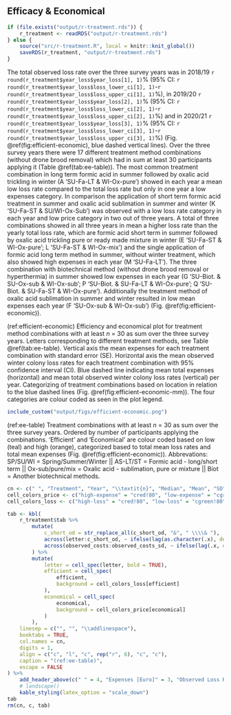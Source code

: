 ## Efficacy & Economical
```r
if (file.exists("output/r-treatment.rds")) {
    r_treatment <- readRDS("output/r-treatment.rds")
} else {
    source("src/r-treatment.R", local = knitr::knit_global())
    saveRDS(r_treatment, "output/r-treatment.rds")
}
```

The total observed loss rate over the three survey years was in 2018/19 `r round(r_treatment$year_loss$year_loss[1], 1)`% (95% CI: `r round(r_treatment$year_loss$loss_lower_ci[1], 1)`-`r round(r_treatment$year_loss$loss_upper_ci[1], 1)`%), in 2019/20 `r round(r_treatment$year_loss$year_loss[2], 1)`% (95% CI: `r round(r_treatment$year_loss$loss_lower_ci[2], 1)`-`r round(r_treatment$year_loss$loss_upper_ci[2], 1)`%) and in 2020/21 `r round(r_treatment$year_loss$year_loss[3], 1)`% (95% CI: `r round(r_treatment$year_loss$loss_lower_ci[3], 1)`-`r round(r_treatment$year_loss$loss_upper_ci[3], 1)`%) (Fig. \@ref(fig:efficient-economic), blue dashed vertical lines). Over the three survey years there were 17 different treatment method combinations (without drone brood removal) which had in sum at least 30 participants applying it (Table \@ref(tab:ee-table)). The most common treatment combination in long term formic acid in summer followed by oxalic acid trickling in winter (A 'SU-Fa-LT & WI-Ox-pure') showed in each year a mean low loss rate compared to the total loss rate but only in one year a low expenses category. In comparison the application of short term formic acid treatment in summer and oxalic acid sublimation in summer and winter (K 'SU-Fa-ST & SU/WI-Ox-Sub') was observed with a low loss rate category in each year and low price category in two out of three years. A total of three combinations showed in all three years in mean a higher loss rate than the yearly total loss rate, which are formic acid short term in summer followed by oxalic acid trickling pure or ready made mixture in winter (E 'SU-Fa-ST & WI-Ox-pure'; L 'SU-Fa-ST & WI-Ox-mix') and the single application of formic acid long term method in summer, without winter treatment, which also showed high expenses in each year (M 'SU-Fa-LT'). The three combination with biotechnical method (without drone brood removal or hyperthermia) in summer showed low expenses in each year (G 'SU-Biot. & SU-Ox-sub & WI-Ox-sub'; P 'SU-Biot. & SU-Fa-LT & WI-Ox-pure'; Q 'SU-Biot. & SU-Fa-ST & WI-Ox-pure'). Additionally the treatment method of oxalic acid sublimation in summer and winter resulted in low mean expenses each year (F 'SU-Ox-sub & WI-Ox-sub') (Fig. \@ref(fig:efficient-economic)).

(ref:efficient-economic) Efficiency and economical plot for treatment method combinations with at least *n* = 30 as sum over the three survey years. Letters corresponding to different treatment methods, see Table \@ref(tab:ee-table). Vertical axis the mean expenses for each treatment combination with standard error (SE). Horizontal axis the mean observed winter colony loss rates for each treatment combination with 95% confidence interval (CI). Blue dashed line indicating mean total expenses (horizontal) and mean total observed winter colony loss rates (vertical) per year. Categorizing of treatment combinations based on location in relation to the blue dashed lines (Fig. \@ref(fig:efficient-economic-mm)). The four categories are colour coded as seen in the plot legend.

```r
include_custom("output/figs/efficient-economic.png")
```

(ref:ee-table) Treatment combinations with at least *n* = 30 as sum over the three survey years. Ordered by number of participants applying the combinations. 'Efficient' and 'Economical' are colour coded based on low (teal) and high (orange), categorized based to total mean loss rates and total mean expenses (Fig. \@ref(fig:efficient-economic)). Abbrevations: SP/SU/WI = Spring/Summer/Winter || AS-LT/ST = Formic acid - long/short term || Ox-sub/pure/mix = Oxalic acid - sublimation, pure or mixture || Biot = Another biotechnical methods.

```r
cn <- c(" ", "Treatment", "Year", "\\textit{n}", "Median", "Mean", "SD", "Mean", "Lower CI", "Upper CI", "Efficient", "Economical")
cell_colors_price <- c("high-expense" = "cred!80", "low-expense" = "cgreen!80")
cell_colors_loss <- c("high-loss" = "cred!80", "low-loss" = "cgreen!80")

tab <- kbl(
    r_treatment$tab %>%
        mutate(
            c_short_od = str_replace_all(c_short_od, "&", " \\\\& "),
            across(letter:c_short_od, ~ ifelse(lag(as.character(.x), default = "0") == .x, "", .x)),
            across(observed_costs:observed_costs_sd, ~ ifelse(lag(.x, default = 0) == .x, "", round(.x, 2)))
        ) %>%
        mutate(
            letter = cell_spec(letter, bold = TRUE),
            efficient = cell_spec(
                efficient,
                background = cell_colors_loss[efficient]
            ),
            economical = cell_spec(
                economical,
                background = cell_colors_price[economical]
            )
        ),
    linesep = c("", "", "\\addlinespace"),
    booktabs = TRUE,
    col.names = cn,
    digits = 1,
    align = c("c", "l", "c", rep("r", 6), "c", "c"),
    caption = "(ref:ee-table)",
    escape = FALSE
) %>%
    add_header_above(c(" " = 4, "Expenses [Euro]" = 3, "Observed Loss Rate [\\%]" = 3, " " = 2)) %>%
    # landscape()
    kable_styling(latex_option = "scale_down")
tab
rm(cn, c, tab)
```
